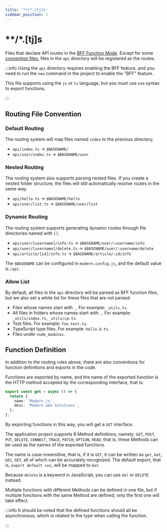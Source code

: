 ```yaml
---
title: '**/*.[tj]s'
sidebar_position: 1
---
```

# **/*.[tj]s

Files that declare API routes in the [BFF Function Mode](/guides/advanced-features/bff/type.html#function-mode). Except for some [convention files](/apis/app/hooks/api/api#allow-list), files in the `api` directory will be registered as the routes.

:::info
Using the `api` directory requires enabling the BFF feature, and you need to run the `new` command in the project to enable the "BFF" feature.

This file supports using the `js` or `ts` language, but you must use `esm` syntax to export functions.

:::

## Routing File Convention

### Default Routing

The routing system will map files named `index` to the previous directory.

- `api/index.ts` -> `$BASENAME/`
- `api/user/index.ts` -> `$BASENAME/user`

### Nested Routing

The routing system also supports parsing nested files. If you create a nested folder structure, the files will still automatically resolve routes in the same way.

- `api/hello.ts` -> `$BASENAME/hello`
- `api/user/list.ts` -> `$BASENAME/user/list`

### Dynamic Routing

The routing system supports generating dynamic routes through file directories named with `[]`.

- `api/user/[username]/info.ts` -> `$BASENAME/user/:username/info`
- `api/user/[username]/delete.ts` -> `$BASENAME/user/:username/delete`
- `api/article/[id]/info.ts` -> `$BASENAME/article/:id/info`

The `$BASENAME` can be configured in `modern.config.js`, and the default value is `/api`.

### Allow List

By default, all files in the `api` directory will be parsed as BFF function files, but we also set a white list for these files that are not parsed:

- Files whose names start with `_`. For example: `_utils.ts`.
- All files in folders whose names start with `_`. For example: `_utils/index.ts`, `_utils/cp.ts`.
- Test files. For example: `foo.test.ts`.
- TypeScript type files. For example: `hello.d.ts`.
- Files under `node_modules`.

## Function Definition

In addition to the routing rules above, there are also conventions for function definitions and exports in the code.

Functions are exported by name, and the name of the exported function is the HTTP method accepted by the corresponding interface, that is:

```ts
export const get = async () => {
  return {
    name: 'Modern.js',
    desc: 'Modern web Solutions',
  };
};
```

By exporting functions in this way, you will get a `GET` interface.

The application project supports 9 Method definitions, namely: `GET`, `POST`, `PUT`, `DELETE`, `CONNECT`, `TRACE`, `PATCH`, `OPTION`, `HEAD`, that is, these Methods can be used as the names of the exported functions.

The name is case-insensitive, that is, if it is `GET`, it can be written as `get`, `Get`, `GEt`, `GET`, all of which can be accurately recognized. The default export, that is, `export default xxx`, will be mapped to `Get`.

Because `delete` is a keyword in JavaScript, you can use `del` or `DELETE` instead.

Multiple functions with different Methods can be defined in one file, but if multiple functions with the same Method are defined, only the first one will take effect.

:::info
It should be noted that the defined functions should all be asynchronous, which is related to the type when calling the function.

:::
